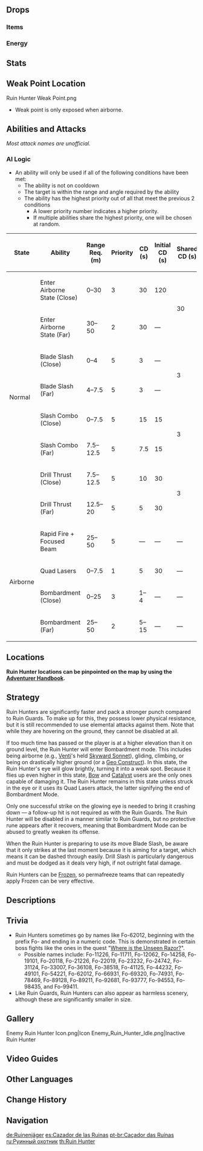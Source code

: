 {{Enemy Infobox
|image    = Enemy Ruin Hunter.png
|dmgtype  = Physical
|dmgtype2 = Pyro
|weakpoint = yes
|type     = Elite Enemies
|family   = Automatons
|group    = Humanoid Ruin Machines
|location = [[Liyue]]<br />[[Inazuma]]<br />[[Sumeru]]
|ability1 = Pushing Vacuum Field
}}
{{Enemy Intro}}

==Drops==
===Items===
{{Drops Table|type=Humanoid Ruin Machines}}

===Energy===
{{Energy Drops
|hp1   = 75
|o1    = 1
|p1    = 1
|hp2   = 50
|o2    = 1
|p2    = 1
|hp3   = 25
|o3    = 1
|p3    = 1
|hp4   = 0
|o4    = 1
}}

==Stats==
{{Enemy Stats
|phys_res     = 50%
|hp_ratio     = 6
|hp_type      = 1
|atk_ratio    = 14
}}

==Weak Point Location==
<gallery>
Ruin Hunter Weak Point.png
</gallery>
* Weak point is only exposed when airborne.

==Abilities and Attacks==
''Most attack names are unofficial.''
{{Enemy Attacks
|name_1 = Blade Slash
|desc_1 = Transforms its left arm into a blade and raises it up, then quickly slashes once in front of it, dealing '''15% ATK''' and '''25% ATK''' as {{Color|Black|Physical DMG}}.

|name_2 = Slash Combo
|desc_2 = Transforms and raise its right arm, then attacks twice forward, followed by a spinning slash, ended by one final slash, dealing '''15% ATK''', '''15% ATK''', '''10% ATK * 2''', '''20% ATK''' respectively as {{Color|Black|Physical DMG}} with each hit.
* '''Whirling Slash:''' On occasions where they end '''Slash Combo''', they have a chance to perform a far-reaching sideways spin at the end of '''Slash Combo''', dealing heavy {{Color|Black|Physical DMG}}.
** This follow-up attack appears to have been removed as of the current version, but it is unclear when the change was made.

|name_3 = Drill Thrust
|desc_3 = If the player roams too far, the Ruin Hunter will change its right hand into a drill and prepare to strike, after 2 seconds it will instantly charge towards the player, covering tons of distance in the process, dealing '''100% ATK''' as {{Color|Black|Physical DMG}}.

|name_4 = Airborne State
|desc_4 = If the player runs too far, is at a different elevation, or after '''3''' minutes have passed since entering combat, The Ruin Hunter may occasionally enter an airborne state by detaching its limbs which then serve as its propulsion, [[Vacuum Field|pushing]] all nearby players away, and becoming airborne for a while or until its core is hit. It will immediately enter this mode of attack if its current target is too high or low in elevation. While airborne, its core weak spot is exposed, and may perform one of the four following attacks:
|file_4_2 = Ruin Hunter Stunned
|caption_4_2 = Stunned

|name_5 = Bombardment
|desc_5 = All thrusters point skyward and fire a barrage of 8 missiles into the air which shortly after, strike the ground randomly in a grid-like fashion. These missiles each deals '''50% ATK''' as {{Color|Black|AoE Physical DMG}}. This attack can be performed up to 10 times.

|name_6 = Rapid Fire
|desc_6 = If the player roams too far, the Ruins Hunter will fire 4 quick volleys of bullets toward its target, each dealing '''10% ATK''' as {{Color|Black|Physical DMG}}.

|name_7 = Focused Beam
|desc_7 = If the player roams too far, the Ruins Hunter will shoot multiple homing missiles that each deals '''5% ATK''' as {{Color|Black|Physical DMG}} on hit, then charges up for a few seconds to unleash a focused beam attack, dealing '''100% ATK''' as {{Color|AoE Pyro DMG}}.

|name_8 = Quad Lasers
|desc_8 = All four thrusters face downward and quickly spin before unleashing four simultaneous laser blasts, directly below itself, dealing '''50% ATK''' as {{Color|Black|AoE Physical DMG}}. After this attack is performed, it will exit Bombardment Mode and return to the ground.
}}

===AI Logic===
{{See also|Cooldown#Enemy Cooldowns}}
* An ability will only be used if all of the following conditions have been met:
** The ability is not on cooldown
** The target is within the range and angle required by the ability
** The ability has the highest priority out of all that meet the previous 2 conditions
*** A lower priority number indicates a higher priority.
*** If multiple abilities share the highest priority, one will be chosen at random.

{| class="wikitable"
! State !! Ability !!  style="width:80px" | Range Req. (m) !! Priority !! style="width:80px" | CD (s) !! Initial CD (s) !! Shared CD (s) !! Action Interval (s) !! Triggers Act. Int. !! Ignores Act. Int.
|-
| rowspan="8" | Normal || Enter Airborne State (Close) || 0–30 || 3 || 30 || 120 || rowspan="2" | 30 || rowspan="12" | 3 || {{check|no}} || {{check|yes}}
|-
| Enter Airborne State (Far) || 30–50 || 2 || 30 || &mdash; || {{check|no}} || {{check|yes}}
|-
| Blade Slash (Close) || 0–4 || 5 || 3 || &mdash; || rowspan="2" | 3 || {{check|yes}} || {{check|no}}
|-
| Blade Slash (Far) || 4–7.5 || 5 || 3 || &mdash; || {{check|yes}} || {{check|no}}
|-
| Slash Combo (Close) || 0–7.5 || 5 || 15 || 15 || rowspan="2" | 3 || {{check|yes}} || {{check|no}}
|-
| Slash Combo (Far) || 7.5–12.5 || 5 || 7.5 || 15 || {{check|yes}} || {{check|no}}
|-
| Drill Thrust (Close) || 7.5–12.5 || 5 || 10 || 30 || rowspan="2" | 3 || {{check|yes}} || {{check|no}}
|-
| Drill Thrust (Far) || 12.5–20 || 5 || 5 || 30 || {{check|yes}} || {{check|yes}}
|-
| rowspan="4" | Airborne || Rapid Fire + Focused Beam || 25–50 || 5 || &mdash; || &mdash; || &mdash; || {{check|no}} || {{check|yes}}
|-
| Quad Lasers || 0–7.5 || 1 || 5 || 30 || &mdash; || {{check|no}} || {{check|yes}}
|-
| Bombardment (Close) || 0–25 || 3 || 1–4 || &mdash; || &mdash; || {{check|yes}} || {{check|no}}
|-
| Bombardment (Far) || 25–50 || 2 || 5–15 || &mdash; || &mdash; || {{check|yes}} || {{check|no}}
|}

==Locations==
<!-- Link to the area/region in the caption or any other important details. Don't need to relink the nation over and over. -->
'''Ruin Hunter locations can be pinpointed on the map by using the [[Adventurer Handbook]].'''

==Strategy==
Ruin Hunters are significantly faster and pack a stronger punch compared to Ruin Guards. To make up for this, they possess lower physical resistance, but it is still recommended to use elemental attacks against them. Note that while they are hovering on the ground, they cannot be disabled at all.

If too much time has passed or the player is at a higher elevation than it on ground level, the Ruin Hunter will enter Bombardment mode. This includes being airborne (e.g., [[Venti]]'s held [[Skyward Sonnet]]), gliding, climbing, or being on drastically higher ground (or a [[Geo Constructs|Geo Construct]]). In this state, the Ruin Hunter's eye will glow brightly, turning it into a weak spot. Because it flies up even higher in this state, [[Bow]] and [[Catalyst]] users are the only ones capable of damaging it. The Ruin Hunter remains in this state unless struck in the eye or it uses its Quad Lasers attack, the latter signifying the end of Bombardment Mode.

Only one successful strike on the glowing eye is needed to bring it crashing down &mdash; a follow-up hit is not required as with the Ruin Guards. The Ruin Hunter will be disabled in a manner similar to Ruin Guards, but no protective rune appears after it recovers, meaning that Bombardment Mode can be abused to greatly weaken its offense.

When the Ruin Hunter is preparing to use its move Blade Slash, be aware that it only strikes at the last moment because it is aiming for a target, which means it can be dashed through easily. Drill Slash is particularly dangerous and must be dodged as it deals very high, if not outright fatal damage.

Ruin Hunters can be [[Frozen]], so permafreeze teams that can repeatedly apply Frozen can be very effective.

==Descriptions==
{{Description|A giant alien war machine.<br />They are said to be remnants from a [[Khaenri'ah|lost ancient nation]]. Apparently, the creators opted to forgo the low-performing humanoid-design in pursuit of improved combat effectiveness. They are extremely dangerous both in melee and ranged combat.<br />Considering these mere relics possess such extraordinary power, one cannot help but wonder what the civilization that produced them must have looked like at its height.|[[Adventurer Handbook]]}}
{{Description|A giant alien-looking war machine.<br />They are said to be remnants from a lost ancient nation. It seems that the creators opted to forgo the low-performing humanoid-design in pursuit of improved combat effectiveness. They are extremely dangerous both in melee and ranged combat.<br />Considering these mere relics possess such extraordinary power, one cannot help but wonder what the civilization that produced them must have looked like at its height.|[[Archive]]}}

==Trivia==
* Ruin Hunters sometimes go by names like Fo-62012, beginning with the prefix Fo- and ending in a numeric code. This is demonstrated in certain boss fights like the ones in the quest "[[Where is the Unseen Razor?]]".
** Possible names include: Fo-11226, Fo-11711, Fo-12062, Fo-14258, Fo-19101, Fo-20118, Fo-21226, Fo-22019, Fo-23232, Fo-24742, Fo-31124, Fo-33007, Fo-36108, Fo-38518, Fo-41125, Fo-44232, Fo-49101, Fo-54221, Fo-62012, Fo-66931, Fo-69320, Fo-74931, Fo-78469, Fo-89128, Fo-89211, Fo-92681, Fo-93777, Fo-94553, Fo-98435, and Fo-99411.
* Like Ruin Guards, Ruin Hunters can also appear as harmless scenery, although these are significantly smaller in size.

==Gallery==
<gallery>
Enemy Ruin Hunter Icon.png|Icon
Enemy_Ruin_Hunter_Idle.png|Inactive Ruin Hunter
</gallery>

==Video Guides==
{{EVT
|video1   = https://youtu.be/7B61KQ0t9fo
|caption2 = How to Easily Beat the Ruin Hunter
}}

==Other Languages==
{{Other Languages
|en      = Ruin Hunter
|zhs     = 遗迹猎者
|zhs_rm  = Yíjì Lièzhě
|zht     = 遺蹟獵者
|zht_rm  = Yíjī Lièzhě
|zh_tl   = Ruin Hunter
|ja      = {{Rubi|遺|い|跡|せき}}ハンター
|ja_rm   = Iseki Hantaa
|ja_tl   = Ruin Hunter
|ko      = {{tt|유적|遺蹟}} 헌터
|ko_rm   = Yujeok Heonteo
|ko_tl   = Ruin Hunter
|es      = Cazador de las Ruinas
|es_tl   = Hunter of the Ruins
|fr      = Chasseur des ruines
|fr_tl   = Ruin Hunter
|ru      = Руинный охотник
|ru_tl   = Ruin Hunter
|th      = Ruin Hunter
|vi      = Thợ Săn Di Tích
|vi_tl   = Ruin Hunter
|de      = Ruinenjäger
|de_tl   = Ruin Hunter
|id      = Ruin Hunter
|pt      = Caçador das Ruínas
|pt_tl   = Hunter of the Ruins
|tr      = Harabe Avcısı
|tr_tl   = 
|it      = Cacciatore delle rovine
|it_tl   = 
}}

==Change History==
{{Change History|1.0}}

==Navigation==
{{Enemy Navbox|type=Elite}}

[[de:Ruinenjäger]]
[[es:Cazador de las Ruinas]]
[[pt-br:Caçador das Ruínas]]
[[ru:Руинный охотник]]
[[th:Ruin Hunter]]